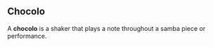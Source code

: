 {{copy to wiktionary}}
== Chocolo ==



A '''chocolo''' is a shaker that plays a note throughout a samba piece or performance.